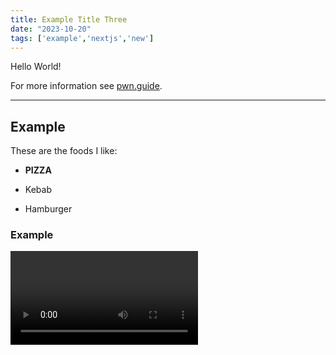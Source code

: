```yaml
---
title: Example Title Three
date: "2023-10-20"
tags: ['example','nextjs','new']
---
```


<CustomImage src="https://raw.githubusercontent.com/Vishal-Chandrasekaran/test-mdx-blogposts/main/images/js.png" alt="ChatGPT provides the benefits of Static-Site Generation" />


Hello World!



For more information see [pwn.guide](https://pwn.guide).

---

## Example

These are the foods I like:

- **PIZZA**

- Kebab

- Hamburger

### Example

<Video id="NJGLR5gl6m4?si=b3W2I-KIq-mz9SFB"/>

I love to code. Here is an example JavaScript code:

```js
console.log("Example")
```

We can also create a table.

| Wrestler                | Origin       |
| ----------------------- | ------------ | 
| Mike                    | USA          |
| John                    | UK           |
| Steeve                  | Australia    |
